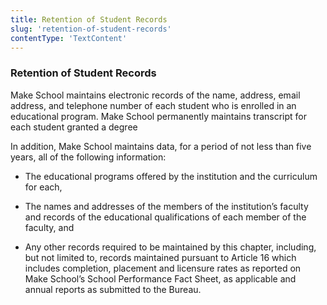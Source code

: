 ```yaml
---
title: Retention of Student Records
slug: 'retention-of-student-records'
contentType: 'TextContent'
---
```


### Retention of Student Records

Make School maintains electronic records of the name, address, email address, and telephone number
of each student who is enrolled in an educational program. Make School permanently maintains
transcript for each student granted a degree

In addition, Make School maintains data, for a period of not less than five years, all of the
following information:

- The educational programs offered by the institution and the curriculum for each,

- The names and addresses of the members of the institution’s faculty and records of the educational
  qualifications of each member of the faculty, and

- Any other records required to be maintained by this chapter, including, but not limited to,
  records maintained pursuant to Article 16 which includes completion, placement and licensure rates
  as reported on Make School’s School Performance Fact Sheet, as applicable and annual reports as
  submitted to the Bureau.

